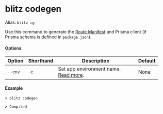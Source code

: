 # blitz codegen

Alias: `blitz cg`

Use this command to generate the [Route Manifest](./route-manifest) and
Prisma client (if Prisma schema is defined in `package.json`).

#### Options

| Option  | Shorthand | Description                                                                           | Default |
| ------- | --------- | ------------------------------------------------------------------------------------- | ------- |
| `--env` | `-e`      | Set app environment name. [Read more](/docs/custom-environments#custom-environments). | None    |

#### Example

```
> blitz codegen

✔ Compiled
```
